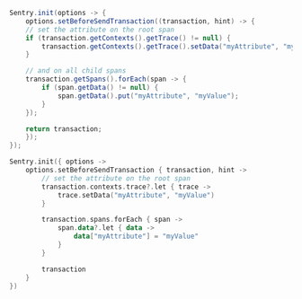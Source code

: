 ```java
Sentry.init(options -> {
    options.setBeforeSendTransaction((transaction, hint) -> {
    // set the attribute on the root span
    if (transaction.getContexts().getTrace() != null) {
        transaction.getContexts().getTrace().setData("myAttribute", "myValue");
    }

    // and on all child spans
    transaction.getSpans().forEach(span -> {
        if (span.getData() != null) {
            span.getData().put("myAttribute", "myValue");
        }
    });

    return transaction;
    });
});
```
```kotlin
Sentry.init({ options ->
    options.setBeforeSendTransaction { transaction, hint ->
        // set the attribute on the root span
        transaction.contexts.trace?.let { trace ->
            trace.setData("myAttribute", "myValue")
        }

        transaction.spans.forEach { span ->
            span.data?.let { data ->
                data["myAttribute"] = "myValue"
            }
        }

        transaction
    }
})
```